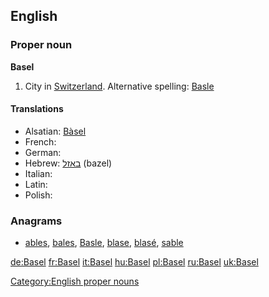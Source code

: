 ==English==

===Proper noun===
'''Basel'''

# City in [[Switzerland]].  Alternative spelling: [[Basle]]

====Translations====
* Alsatian: [[Bàsel]]
* French: {{t+|fr|Bâle}}
* German: {{t+|de|Basel}}
* Hebrew: [[באזל]] (bazel)
* Italian: {{t+|it|Basilea|f}}
* Latin: {{t-|la|Basilea|f}}
* Polish: {{t+|pl|Bazylea|f}}

===Anagrams===
* [[ables#English|ables]], [[bales#English|bales]], [[Basle#English|Basle]], [[blase#English|blase]], [[blasé#English|blasé]], [[sable#English|sable]]

[[Category:English proper nouns]]

[[de:Basel]]
[[fr:Basel]]
[[it:Basel]]
[[hu:Basel]]
[[pl:Basel]]
[[ru:Basel]]
[[uk:Basel]]